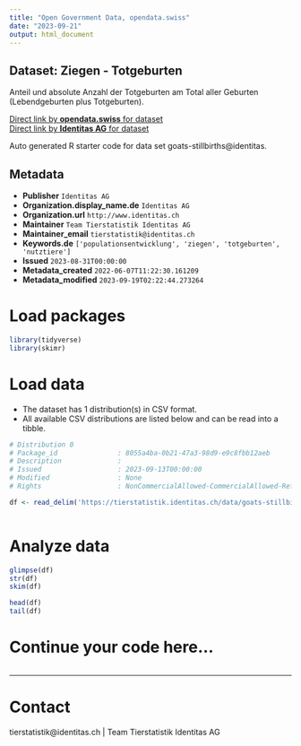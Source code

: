 ```yaml
---
title: "Open Government Data, opendata.swiss"
date: "2023-09-21"
output: html_document
---
```


## Dataset: Ziegen - Totgeburten

Anteil und absolute Anzahl der Totgeburten am Total aller Geburten (Lebendgeburten plus Totgeburten).

[Direct link by **opendata.swiss** for dataset](https://opendata.swiss/de/dataset/ziegen-totgeburten)<br>
[Direct link by **Identitas AG** for dataset](https://tierstatistik.identitas.ch/)

Auto generated R starter code for data set goats-stillbirths@identitas.

## Metadata

- **Publisher** `Identitas AG`
- **Organization.display_name.de** `Identitas AG`
- **Organization.url** `http://www.identitas.ch`
- **Maintainer** `Team Tierstatistik Identitas AG`
- **Maintainer_email** `tierstatistik@identitas.ch`
- **Keywords.de** `['populationsentwicklung', 'ziegen', 'totgeburten', 'nutztiere']`
- **Issued** `2023-08-31T00:00:00`
- **Metadata_created** `2022-06-07T11:22:30.161209`
- **Metadata_modified** `2023-09-19T02:22:44.273264`


# Load packages

```r

library(tidyverse)
library(skimr)

```

# Load data

-   The dataset has 1 distribution(s) in CSV format.
-   All available CSV distributions are listed below and can be read into a tibble.

```r

# Distribution 0
# Package_id               : 8055a4ba-0b21-47a3-98d9-e9c8fbb12aeb
# Description              : 
# Issued                   : 2023-09-13T00:00:00
# Modified                 : None
# Rights                   : NonCommercialAllowed-CommercialAllowed-ReferenceRequired

df <- read_delim('https://tierstatistik.identitas.ch/data/goats-stillbirths.csv')



```

# Analyze data

```r

glimpse(df)
str(df)
skim(df)

head(df)
tail(df)

```

# Continue your code here...

```r

```

------------------------------------------------------------------------

# Contact

tierstatistik@identitas.ch | Team Tierstatistik Identitas AG
